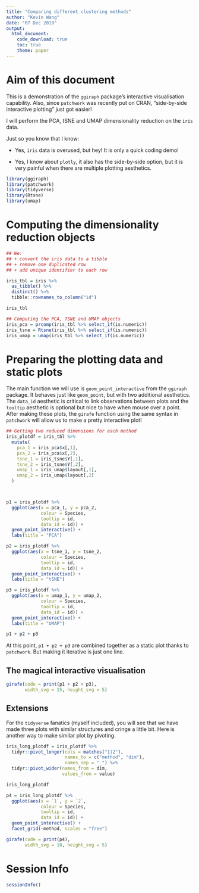 ```yaml
---
title: "Comparing different clustering methods"
author: "Kevin Wang"
date: "07 Dec 2019"
output: 
  html_document:
    code_download: true
    toc: true
    theme: paper
---
```



# Aim of this document

This is a demonstration of the `ggiraph` package's interactive visualisation capability. Also, since `patchwork` was recently put on CRAN, "side-by-side interactive plotting" just got easier!

I will perform the PCA, tSNE and UMAP dimensionality reduction on the `iris` data. 

Just so you know that I know:

+ Yes, `iris` data is overused, but hey! It is only a quick coding demo!

+ Yes, I know about `plotly`, it also has the side-by-side option, but it is very painful when there are multiple plotting aesthetics.

```r
library(ggiraph)
library(patchwork)
library(tidyverse)
library(Rtsne)
library(umap)
```

# Computing the dimensionality reduction objects

```r
## We:
## + convert the iris data to a tibble
## + remove one duplicated row
## + add unique identifier to each row

iris_tbl = iris %>% 
  as_tibble() %>% 
  distinct() %>% 
  tibble::rownames_to_column("id")

iris_tbl

## Computing the PCA, TSNE and UMAP objects
iris_pca = prcomp(iris_tbl %>% select_if(is.numeric))
iris_tsne = Rtsne(iris_tbl %>% select_if(is.numeric))
iris_umap = umap(iris_tbl %>% select_if(is.numeric))
```

# Preparing the plotting data and static plots 

The main function we will use is `geom_point_interactive` from the `ggiraph` package. It behaves just like `geom_point`, but with two additional aesthetics. The `data_id` aesthetic is critical to link observations between plots and the `tooltip` aesthetic is optional but nice to have when mouse over a point. After making these plots, the `girafe` function using the same syntax in `patchwork` will allow us to make a pretty interactive plot!

```r
## Getting two reduced dimensions for each method
iris_plotdf = iris_tbl %>% 
  mutate(
    pca_1 = iris_pca$x[,1],
    pca_2 = iris_pca$x[,2],
    tsne_1 = iris_tsne$Y[,1],
    tsne_2 = iris_tsne$Y[,2],
    umap_1 = iris_umap$layout[,1],
    umap_2 = iris_umap$layout[,2]
  )



p1 = iris_plotdf %>% 
  ggplot(aes(x = pca_1, y = pca_2, 
             colour = Species,
             tooltip = id,
             data_id = id)) +
  geom_point_interactive() +
  labs(title = "PCA")

p2 = iris_plotdf %>% 
  ggplot(aes(x = tsne_1, y = tsne_2, 
             colour = Species,
             tooltip = id,
             data_id = id)) +
  geom_point_interactive() +
  labs(title = "tSNE")

p3 = iris_plotdf %>% 
  ggplot(aes(x = umap_1, y = umap_2, 
             colour = Species,
             tooltip = id,
             data_id = id)) +
  geom_point_interactive() +
  labs(title = "UMAP")
```



```r
p1 + p2 + p3
```


At this point, `p1 + p2 + p3` are combined together as a static plot thanks to `patchwork`. But making it iterative is just one line. 

## The magical interactive visualisation
```r
girafe(code = print(p1 + p2 + p3), 
       width_svg = 15, height_svg = 5)
```



## Extensions

For the `tidyverse` fanatics (myself included), you will see that we have made three plots with similar structures and cringe a little bit. Here is another way to make similar plot by pivoting. 

```r
iris_long_plotdf = iris_plotdf %>% 
  tidyr::pivot_longer(cols = matches("1|2"), 
                      names_to = c("method", "dim"),
                      names_sep = "_") %>% 
  tidyr::pivot_wider(names_from = dim, 
                     values_from = value)

iris_long_plotdf

p4 = iris_long_plotdf %>% 
  ggplot(aes(x = `1`, y = `2`, 
             colour = Species,
             tooltip = id,
             data_id = id)) +
  geom_point_interactive() +
  facet_grid(~method, scales = "free")

girafe(code = print(p4),
       width_svg = 10, height_svg = 5)
```



# Session Info
```r
sessionInfo()
```

